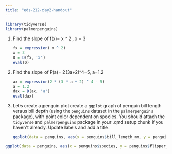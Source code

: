 ```yaml
---
title: "eds-212-day2-handout"
---
```


```r
library(tidyverse)
library(palmerpenguins)
```

1.  Find the slope of f(x)= x \^ 2 , x = 3

    ```r
    fx = expression( x ^ 2)
    x = 3
    D = D(fx, 'x')
    eval(D)
    ```

2.  Find the slope of P(a)= 2(3a+2)^4−5, a=1.2

    ```r
    ax = expression(2 * (3 * a + 2) ^ 4 - 5)
    a = 1.2
    dax = D(ax, 'a')
    eval(dax)
    ```

3.  Let's create a penguin plot create a `ggplot` graph of penguin bill length versus bill depth (using the `penguins` dataset in the `palmerpenguins` package), with point color dependent on species. You should attach the `tidyverse` and `palmerpenguins` package in your .qmd setup chunk if you haven\'t already. Update labels and add a title.

    ```r
    ggplot(data = penguins, aes(x = penguins$bill_length_mm, y = penguins$bill_depth_mm, color = species)) + geom_point() + labs(x = "Bill Length in MM", y = "Bill Depth in MM", title = "Penguin Size in Length and Width by Species")
    ```

```r
ggplot(data = penguins, aes(x = penguins$species, y = penguins$flipper_length_mm)) + geom_jitter() + labs(x = "Species", y = "Flipper Length in MM", title = "Penguin Flipper Size by Species")
```
